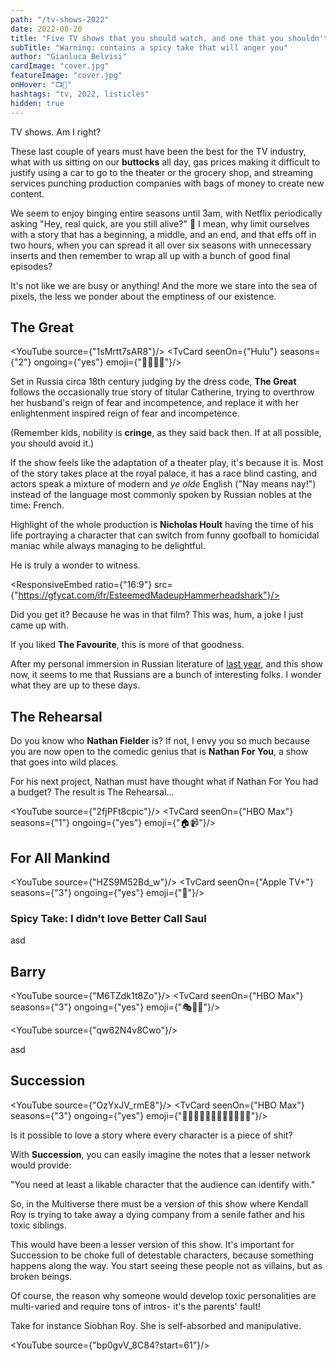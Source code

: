 ```yaml
---
path: "/tv-shows-2022"
date: 2022-08-20
title: "Five TV shows that you should watch, and one that you shouldn't"
subTitle: "Warning: contains a spicy take that will anger you"
author: "Gianluca Belvisi"
cardImage: "cover.jpg"
featureImage: "cover.jpg"
onHover: "📺🤤"
hashtags: "tv, 2022, listicles"
hidden: true
---
```




TV shows. Am I right?

These last couple of years must have been the best for the TV industry, what with us sitting on our **buttocks** all day, gas prices making it difficult to justify using a car to go to the theater or the grocery shop, and streaming services punching production companies with bags of money to create new content.

We seem to enjoy binging entire seasons until 3am, with Netflix periodically asking "Hey, real quick, are you still alive?" 🙊
I mean, why limit ourselves with a story that has a beginning, a middle, and an end, and that effs off in two hours, when you can spread it all over six seasons with unnecessary inserts and then remember to wrap all up with a bunch of good final episodes?

It's not like we are busy or anything! And the more we stare into the sea of pixels, the less we ponder about the emptiness of our existence.



## The Great

<YouTube source={"1sMrtt7sAR8"}/>
<TvCard seenOn={"Hulu"} seasons={"2"} ongoing={"yes"} emoji={"🤴🏻👸🏼"}/>

Set in Russia circa 18th century judging by the dress code, **The Great** follows the occasionally true story of titular Catherine, trying to overthrow her husband's reign of fear and incompetence, and replace it with her enlightenment inspired reign of fear and incompetence.

(Remember kids, nobility is **cringe**, as they said back then. If at all possible, you should avoid it.)

If the show feels like the adaptation of a theater play, it's because it is. Most of the story takes place at the royal palace, it has a race blind casting, and actors speak a mixture of modern and *ye olde* English ("Nay means nay!") instead of the language most commonly spoken by Russian nobles at the time: French.

Highlight of the whole production is **Nicholas Hoult** having the time of his life portraying a character that can switch from funny goofball to homicidal maniac while always managing to be delightful.

He is truly a wonder to witness.

<ResponsiveEmbed ratio={"16:9"} src={"https://gfycat.com/ifr/EsteemedMadeupHammerheadshark"}/>

<FigureLabel>Did you get it? Because he was in that film? This was, hum, a joke I just came up with.</FigureLabel>

If you liked **The Favourite**, this is more of that goodness.

After my personal immersion in Russian literature of [last year](/books-2021), and this show now, it seems to me that Russians are a bunch of interesting folks. I wonder what they are up to these days.

## The Rehearsal

Do you know who **Nathan Fielder** is? If not, I envy you so much because you are now open to the comedic genius that is **Nathan For You**, a show that goes into wild places.

For his next project, Nathan must have thought what if Nathan For You had a budget? The result is The Rehearsal...

<YouTube source={"2fjPFt8cpic"}/>
<TvCard seenOn={"HBO Max"} seasons={"1"} ongoing={"yes"} emoji={"🏠📹"}/>

## For All Mankind

<YouTube source={"HZS9M52Bd_w"}/>
<TvCard seenOn={"Apple TV+"} seasons={"3"} ongoing={"yes"} emoji={"🌚"}/>



### Spicy Take: I didn't love Better Call Saul

asd

## Barry

<YouTube source={"M6TZdk1t8Zo"}/>
<TvCard seenOn={"HBO Max"} seasons={"3"} ongoing={"yes"} emoji={"🎭🥷🏼"}/>


<YouTube source={"qw62N4v8Cwo"}/>

asd

## Succession

<YouTube source={"OzYxJV_rmE8"}/>
<TvCard seenOn={"HBO Max"} seasons={"3"} ongoing={"yes"} emoji={"👴🏽💵🙋🏻‍♂️🙋🏽‍♂️‍🙋🏽‍♀️"}/>

Is it possible to love a story where every character is a piece of shit?

With **Succession**, you can easily imagine the notes that a lesser network would provide:

"You need at least a likable character that the audience can identify with."

So, in the Multiverse there must be a version of this show where Kendall Roy is trying to take away a dying company from a senile father and his toxic siblings.

This would have been a lesser version of this show. It's important for Succession to be choke full of detestable characters, because something happens along the way. You start seeing these people not as villains, but as broken beings.

Of course, the reason why someone would develop toxic personalities are multi-varied and require tons of intros- it's the parents' fault!

Take for instance Siobhan Roy. She is self-absorbed and manipulative.

<YouTube source={"bp0gvV_8C84?start=61"}/>